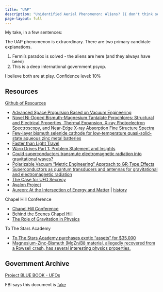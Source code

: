 ```yaml
---
title: "UAP"
description: "Unidentified Aerial Phenomenon: Aliens? (I don't think so)"
page-layout: full
---
```


My take, in a few sentences:

The UAP phenomenon is extraordinary. There are two primary candidate explanations.

1) Fermi's paradox is solved - the aliens are here (and they always have been)
2) This is a deep international government psyop.

I believe both are at play. Confidence level: 10%


## Resources

[Github of Resources](https://github.com/richgel999/uap_resources)

- [Advanced Space Propulsion Based on Vacuum Engineering](https://arxiv.org/pdf/1204.2184.pdf)
- [Novel Ni-Doped Bismuth–Magnesium Tantalate Pyrochlores: Structural and Electrical Properties, Thermal Expansion, X-ray Photoelectron Spectroscopy, and Near-Edge X-ray Absorption Fine Structure Spectra](https://pubs.acs.org/doi/10.1021/acsomega.1c02969)
- [Few-layer bismuth selenide cathode for low-temperature quasi-solid-state aqueous zinc metal batteries](https://www.nature.com/articles/s41467-022-28380-y)
- [Faster than Light Travel](https://www.researchgate.net/profile/Gary-Bennett-2/publication/316559378_Faster-than-light_travel_to_the_stars/links/5ea0d7d3458515ec3aff1485/Faster-than-light-travel-to-the-stars.pdf)
- [Warp Drives Part 1: Problem Statement and Insights](http://reprints.gravitywaves.com/Warp/Murad-2005_APC001256.pdf)
- [Could superconductors transmute electromagnetic radiation into gravitational waves?](https://freerepublic.com/focus/f-chat/686516/posts)
- [Polarizable Vacuum “Metric Engineering” Approach to GR-Type Effects](http://www.earthtech.org/publications/Mitre%20Conference.pdf)
- [Superconductors as quantum transducers and antennas for gravitational and electromagnetic radiation](https://arxiv.org/abs/gr-qc/0204012)
- [The Case for UFO Secrecy](https://peterlevenda.substack.com/p/for-fuchs-sake)
- [Avalon Project](https://avalon.law.yale.edu/)
- [Aureon: At the Intersection of Energy and Matter](https://aureon.ca/) | [history](https://www.safireproject.com/about-us/historical.html)

Chapel Hill Conference

- [Chapel Hill Conference](https://edition-open-sources.org/sources/5/3/)
- [Behind the Scenes Chapel Hill](https://www.royalsoc.org.au/images/pdf/journal/154-2-Rickles.pdf)
- [The Role of Gravitation in Physics](https://edition-open-sources.org/media/sources/5/Sources5.pdf)

To The Stars Academy

- [To The Stars Academy purchases exotic "assets" for $35,000](https://www.sec.gov/Archives/edgar/data/1710274/000114420419046318/tv530141_ex6-22.htm)
- [Magnesium-Zinc-Bismuth (MgZn/Bi) material, allegedly recovered from a Rowsell crash, has several interesting physics properties.](https://tothestars.media/blogs/press-and-news/material-of-interest-magnesium-zinc-bismuth)

## Government Archive

[Project BLUE BOOK - UFOs](https://www.archives.gov/research/military/air-force/ufos)

FBI says this document is [fake](https://vault.fbi.gov/Majestic%2012)